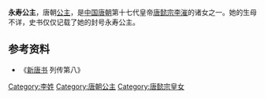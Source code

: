 {{東亞女性歷史人物
| 名稱=永寿公主
| 身份=[[唐朝|唐朝]]公主
| 畫像=
| 說明=
| 姓=李
| 封爵=[[公主|公主]]
| 位號=
| 封號=永寿公主
| 出生年=
| 婚年=
| 逝世年=
| 諡號=
| 墳墓=
| 父親=[[唐懿宗|唐懿宗李漼]]
|}}
'''永寿公主'''，唐朝[[公主|公主]]，是[[中国|中国]][[唐朝|唐朝]]第十七代皇帝[[唐懿宗|唐懿宗李漼]]的诸女之一。她的生母不详，史书仅仅记载了她的封号永寿公主。

== 参考资料 ==
*《[[新唐书|新唐书]] 列传第八》

[[Category:李姓|Category:李姓]]
[[Category:唐朝公主|Category:唐朝公主]]
[[Category:唐懿宗皇女|Category:唐懿宗皇女]]